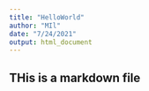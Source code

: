 ```yaml
---
title: "HelloWorld"
author: "MIl"
date: "7/24/2021"
output: html_document
---
```


## THis is a markdown file
